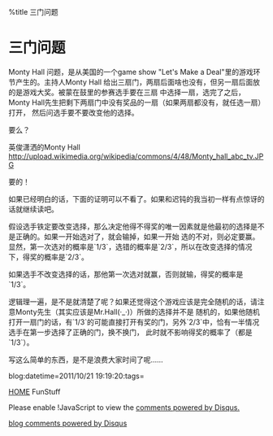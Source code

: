 %title 三门问题


=三门问题=

Monty Hall 问题，是从美国的一个game show "Let's Make a Deal"里的游戏环节产生的。主持人Monty Hall
给出三扇门，两扇后面啥也没有，但另一扇后面放的是游戏大奖。被蒙在鼓里的参赛选手要在三扇
中选择一扇，选完了之后，Monty Hall先生把剩下两扇门中没有奖品的一扇（如果两扇都没有，就任选一扇）打开，
然后问选手要不要改变他的选择。

要么？

英俊潇洒的Monty Hall
[[http://upload.wikimedia.org/wikipedia/commons/4/48/Monty_hall_abc_tv.JPG]]

要的！

如果已经明白的话，下面的证明可以不看了。如果和迟钝的我当初一样有点惊讶的话就继续读吧。

假设选手铁定要改变选择，那么决定他得不得奖的唯一因素就是他最初的选择是不是正确的。如果一开始选对了，就会输掉，如果一开始
选的不对，则必定要赢。显然，第一次选对的概率是`1/3`，选错的概率是`2/3`，所以在改变选择的情况下，得奖的概率是`2/3`。

如果选手不改变选择的话，那他第一次选对就赢，否则就输，得奖的概率是`1/3`。

逻辑理一遍，是不是就清楚了呢？如果还觉得这个游戏应该是完全随机的话，请注意Monty先生（其实应该是Mr.Hall(·_·)）所做的选择并不是
随机的，如果他随机打开一扇门的话，有`1/3`的可能直接打开有奖的门，另外`2/3`中，恰有一半情况选手在第一步选择了正确的门，换不换门，
此时就不影响得奖的概率了（都是`1/3`）。

写这么简单的东西，是不是浪费大家时间了呢……

blog:datetime=2011/10/21 19:19:20:tags=

[[index|HOME]]     FunStuff

<div id="disqus_thread"></div>
<script type="text/javascript" src="comment.js">
</script>
<noscript>Please enable !JavaScript to view the <a href="http://disqus.com/?ref_noscript">comments powered by Disqus.</a></noscript>
<a href="http://disqus.com" class="dsq-brlink">blog comments powered by <span class="logo-disqus">Disqus</span></a>
<script type="text/javascript" src="count.js">
</script>



